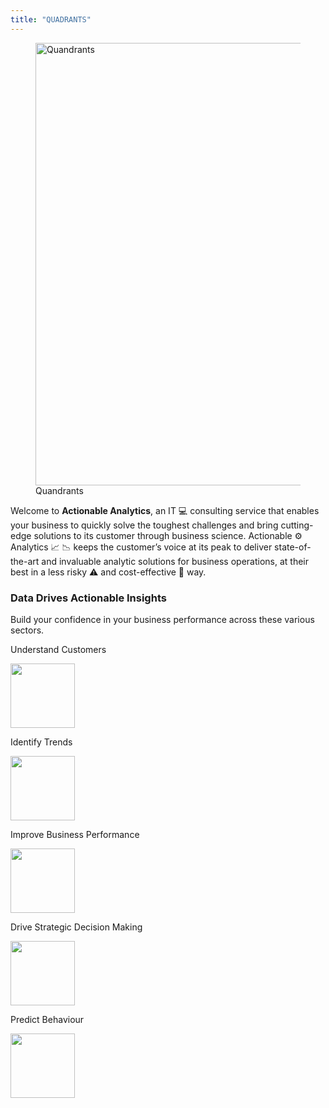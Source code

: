 ```yaml
---
title: "QUADRANTS"
---
```


![Quandrants](images/ALPHA.jpg){#fig-logo .important fig-align="center" width="708"}

Welcome to **Actionable Analytics**, an IT 💻 consulting service that enables your business to quickly solve the toughest challenges and bring cutting-edge solutions to its customer through business science. Actionable ⚙️ Analytics 📈 📉 keeps the customer's voice at its peak to deliver state-of-the-art and invaluable analytic solutions for business operations, at their best in a less risky ⚠️ and cost-effective 💸 way.

::: grid
::: g-col-12
::: g-start-6
### Data Drives Actionable Insights
:::

Build your confidence in your business performance across these various sectors.
:::
:::

::: grid
::: g-col-4
Understand Customers

![](images/predictive.png){width="103"}
:::

::: g-col-4
Identify Trends

![](images/predictive.png){width="103"}
:::

::: g-col-4
Improve Business Performance

![](images/predictive.png){width="103"}
:::
:::

::: grid
::: g-col-6
Drive Strategic Decision Making

![](images/predictive.png){width="103"}
:::

::: g-col-6
Predict Behaviour

![](images/predictive.png){width="103"}
:::
:::
